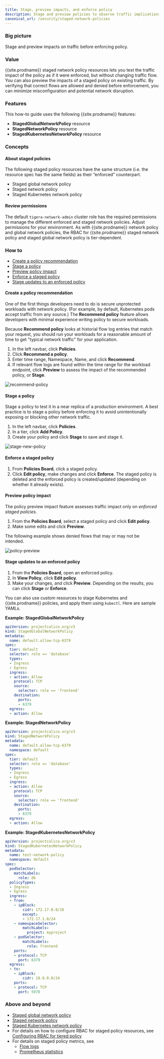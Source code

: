 ```yaml
---
title: Stage, preview impacts, and enforce policy
description: Stage and preview policies to observe traffic implications before enforcing them.
canonical_url: /security/staged-network-policies
---
```


### Big picture

Stage and preview impacts on traffic before enforcing policy.

### Value

{{site.prodname}} staged network policy resources lets you test the traffic impact of the policy as if it were enforced, but without changing traffic flow. You can also preview the impacts of a staged policy on existing traffic. By verifying that correct flows are allowed and denied before enforcement, you can minimize misconfiguration and potential network disruption.

### Features

This how-to guide uses the following {{site.prodname}} features:

- **StagedGlobalNetworkPolicy** resource
- **StagedNetworkPolicy** resource
- **StagedKubernetesNetworkPolicy** resource

### Concepts

#### About staged policies

The following staged policy resources have the same structure (i.e. the resource spec has the same fields) as their “enforced” counterpart.

- Staged global network policy
- Staged network policy
- Staged Kubernetes network policy

#### Review permissions

The default `tigera-network-admin` cluster role has the required permissions to manage the different enforced 
and staged network policies. Adjust permissions for your environment. As with {{site.prodname}} network policy and global network policies, the RBAC for {{site.prodname}} staged network policy and staged global network policy is tier-dependent.

### How to

- [Create a policy recommendation](#create-a-policy-recommendation)
- [Stage a policy](#stage-a-policy)
- [Preview policy impact](#preview-policy-impact)
- [Enforce a staged policy](#enforce-a-staged-policy)
- [Stage updates to an enforced policy](#stage-updates-to-an-enforced-policy)

#### Create a policy recommendation

One of the first things developers need to do is secure unprotected workloads with network policy. (For example, by default, Kubernetes pods accept traffic from any source.) The **Recommend policy** feature allows developers with minimal experience writing policy to secure workloads. 

Because **Recommend policy** looks at historial flow log entries that match your request, you should run your workloads for a reasonable amount of time to get "typical network traffic" for your application.

1. In the left navbar, click **Policies**.
1. Click **Recommend a policy**.
1. Enter time range, Namespace, Name, and click **Recommend**. 
1. If relevant flow logs are found within the time range for the workload endpoint, click **Preview** to assess the impact of the recommended policy, or **Stage**.

![recommend-policy]({{site.baseurl}}/images/recommend-policy.png)

#### Stage a policy

Stage a policy to test it in a near replica of a production environment. A best practice is to stage a policy before enforcing it to avoid unintentionally exposing or blocking other network traffic. 

1. In the left navbar, click **Policies**.
1. In a tier, click **Add Policy**. 
1. Create your policy and click **Stage** to save and stage it. 

![stage-new-policy]({{site.baseurl}}/images/stage-new-policy.png)

#### Enforce a staged policy

1. From **Policies Board**, click a staged policy. 
1. Click **Edit policy**, make changes and click **Enforce**. The staged policy is deleted and the enforced policy is created/updated (depending on whether it already exists).

#### Preview policy impact

The policy preview impact feature assesses traffic impact only on *enforced staged policies*. 

1. From the **Policies Board**, select a staged policy and click **Edit policy**.
1. Make some edits and click **Preview**.

The following example shows denied flows that may or may not be intended. 

![policy-preview]({{site.baseurl}}/images/policy-preview.png)

#### Stage updates to an enforced policy

1. From the **Policies Board**, open an enforced policy. 
1. In **View Policy**, click **Edit policy**.
1. Make your changes, and click **Preview**. Depending on the results, you can click **Stage**  or **Enforce**.

You can also use custom resources to stage Kubernetes and {{site.prodname}} policies, and apply them using `kubectl`. Here are sample YAMLs.

**Example: StagedGlobalNetworkPolicy**

```yaml
apiVersion: projectcalico.org/v3
kind: StagedGlobalNetworkPolicy
metadata:
  name: default.allow-tcp-6379
spec:
  tier: default
  selector: role == 'database'
  types:
  - Ingress
  - Egress
  ingress:
  - action: Allow
    protocol: TCP
    source:
      selector: role == 'frontend'
    destination:
      ports:
      - 6379
  egress:
  - action: Allow
```

**Example: StagedNetworkPolicy**

```yaml
apiVersion: projectcalico.org/v3
kind: StagedNetworkPolicy
metadata:
  name: default.allow-tcp-6379
  namespace: default
spec:
  tier: default
  selector: role == 'database'
  types:
  - Ingress
  - Egress
  ingress:
  - action: Allow
    protocol: TCP
    source:
      selector: role == 'frontend'
    destination:
      ports:
      - 6379
  egress:
  - action: Allow
```

**Example: StagedKubernetesNetworkPolicy**

```yaml
apiVersion: projectcalico.org/v3
kind: StagedKubernetesNetworkPolicy
metadata:
  name: test-network-policy
  namespace: default
spec:
  podSelector:
    matchLabels:
      role: db
  policyTypes:
  - Ingress
  - Egress
  ingress:
  - from:
    - ipBlock:
        cidr: 172.17.0.0/16
        except:
        - 172.17.1.0/24
    - namespaceSelector:
        matchLabels:
          project: myproject
    - podSelector:
        matchLabels:
          role: frontend
    ports:
    - protocol: TCP
      port: 6379
  egress:
  - to:
    - ipBlock:
        cidr: 10.0.0.0/24
    ports:
    - protocol: TCP
      port: 5978
```

### Above and beyond

- [Staged global network policy]({{site.baseurl}}/reference/resources/stagedglobalnetworkpolicy)
- [Staged network policy]({{site.baseurl}}/reference/resources/stagednetworkpolicy)
- [Staged Kubernetes network policy]({{site.baseurl}}/reference/resources/stagedkubernetesnetworkpolicy)
- For details on how to configure RBAC for staged policy resources, see [Configuring RBAC for tiered policy]({{site.baseurl}}/security/rbac-tiered-policies)
- For details on staged policy metrics, see
  - [Flow logs]({{site.baseurl}}/visibility/elastic/flow/datatypes)
  - [Prometheus statistics]({{site.baseurl}}/maintenance/monitor/metrics#content-main)
